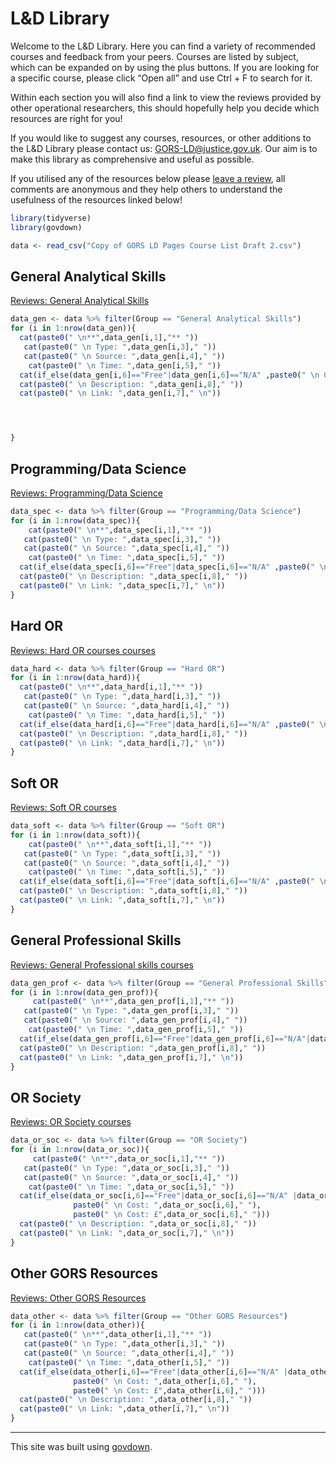 # L&D Library

Welcome to the L&D Library. Here you can find a variety of recommended courses and feedback from your peers. Courses are listed by subject, which can be expanded on by using the plus buttons. If you are looking for a specific course, please click "Open all" and use Ctrl + F to search for it.

Within each section you will also find a link to view the reviews provided by other operational researchers, this should hopefully help you decide which resources are right for you!

If you would like to suggest any courses, resources, or other additions to the L&D Library please contact us: [GORS-LD@justice.gov.uk](mailto:gors-ld@justice.gov.uk). Our aim is to make this library as comprehensive and useful as possible.

::: {.warning}
If you utilised any of the resources below please [leave a review](https://airtable.com/shrDbLwOUCjoOi34D), all comments are anonymous and they help others to understand the usefulness of the resources linked below!
:::

```r
library(tidyverse)
library(govdown)

data <- read_csv("Copy of GORS LD Pages Course List Draft 2.csv")
```

::: {.accordion}
## General Analytical Skills
[Reviews: General Analytical Skills](https://airtable.com/shrVIHzn0GHqLIZAD/tblZfSMRzaGsSuODU?filter_Group=General%20Analytical%20Skills) 

```r


data_gen <- data %>% filter(Group == "General Analytical Skills") 
for (i in 1:nrow(data_gen)){
  cat(paste0(" \n**",data_gen[i,1],"** "))
   cat(paste0(" \n Type: ",data_gen[i,3]," "))
   cat(paste0(" \n Source: ",data_gen[i,4]," "))
    cat(paste0(" \n Time: ",data_gen[i,5]," "))
  cat(if_else(data_gen[i,6]=="Free"|data_gen[i,6]=="N/A" ,paste0(" \n Cost: ",data_gen[i,6]," "), paste0(" \n Cost: £",data_gen[i,6]," ")))
  cat(paste0(" \n Description: ",data_gen[i,8]," "))
  cat(paste0(" \n Link: ",data_gen[i,7]," \n"))




}
```



## Programming/Data Science
[Reviews: Programming/Data Science](https://airtable.com/shrVIHzn0GHqLIZAD/tblZfSMRzaGsSuODU?filter_Group=Programming/Data%20Science) 

```r
data_spec <- data %>% filter(Group == "Programming/Data Science") 
for (i in 1:nrow(data_spec)){
    cat(paste0(" \n**",data_spec[i,1],"** "))
   cat(paste0(" \n Type: ",data_spec[i,3]," "))
   cat(paste0(" \n Source: ",data_spec[i,4]," "))
    cat(paste0(" \n Time: ",data_spec[i,5]," "))
  cat(if_else(data_spec[i,6]=="Free"|data_spec[i,6]=="N/A" ,paste0(" \n Cost: ",data_spec[i,6]," "), paste0(" \n Cost: £",data_spec[i,6]," ")))
  cat(paste0(" \n Description: ",data_spec[i,8]," "))
  cat(paste0(" \n Link: ",data_spec[i,7]," \n"))
}


```


## Hard OR
[Reviews: Hard OR courses courses](https://airtable.com/shrVIHzn0GHqLIZAD/tblZfSMRzaGsSuODU?filter_Group=Hard%20OR) 
```r
data_hard <- data %>% filter(Group == "Hard OR") 
for (i in 1:nrow(data_hard)){
  cat(paste0(" \n**",data_hard[i,1],"** "))
   cat(paste0(" \n Type: ",data_hard[i,3]," "))
   cat(paste0(" \n Source: ",data_hard[i,4]," "))
    cat(paste0(" \n Time: ",data_hard[i,5]," "))
  cat(if_else(data_hard[i,6]=="Free"|data_hard[i,6]=="N/A" ,paste0(" \n Cost: ",data_hard[i,6]," "), paste0(" \n Cost: £",data_hard[i,6]," ")))
  cat(paste0(" \n Description: ",data_hard[i,8]," "))
  cat(paste0(" \n Link: ",data_hard[i,7]," \n"))
}


```


## Soft OR
[Reviews: Soft OR courses](https://airtable.com/shrVIHzn0GHqLIZAD/tblZfSMRzaGsSuODU?filter_Group=Soft%20OR) 

```r
data_soft <- data %>% filter(Group == "Soft OR") 
for (i in 1:nrow(data_soft)){
    cat(paste0(" \n**",data_soft[i,1],"** "))
   cat(paste0(" \n Type: ",data_soft[i,3]," "))
   cat(paste0(" \n Source: ",data_soft[i,4]," "))
    cat(paste0(" \n Time: ",data_soft[i,5]," "))
  cat(if_else(data_soft[i,6]=="Free"|data_soft[i,6]=="N/A" ,paste0(" \n Cost: ",data_soft[i,6]," "), paste0(" \n Cost: £",data_soft[i,6]," ")))
  cat(paste0(" \n Description: ",data_soft[i,8]," "))
  cat(paste0(" \n Link: ",data_soft[i,7]," \n"))
}

```


## General Professional Skills
[Reviews: General Professional skills courses](https://airtable.com/shrVIHzn0GHqLIZAD/tblZfSMRzaGsSuODU?filter_Group=General%20Professional%20Skills) 

```r
data_gen_prof <- data %>% filter(Group == "General Professional Skills") 
for (i in 1:nrow(data_gen_prof)){
     cat(paste0(" \n**",data_gen_prof[i,1],"** "))
   cat(paste0(" \n Type: ",data_gen_prof[i,3]," "))
   cat(paste0(" \n Source: ",data_gen_prof[i,4]," "))
    cat(paste0(" \n Time: ",data_gen_prof[i,5]," "))
  cat(if_else(data_gen_prof[i,6]=="Free"|data_gen_prof[i,6]=="N/A"|data_gen_prof[i,6]=="See CSL" ,paste0(" \n Cost: ",data_gen_prof[i,6]," "), paste0(" \n Cost: £",data_gen_prof[i,6]," ")))
  cat(paste0(" \n Description: ",data_gen_prof[i,8]," "))
  cat(paste0(" \n Link: ",data_gen_prof[i,7]," \n"))
}


```


## OR Society
[Reviews: OR Society courses](https://airtable.com/shrVIHzn0GHqLIZAD/tblZfSMRzaGsSuODU?filter_Group=OR%20Society) 


```r
data_or_soc <- data %>% filter(Group == "OR Society") 
for (i in 1:nrow(data_or_soc)){
     cat(paste0(" \n**",data_or_soc[i,1],"** "))
   cat(paste0(" \n Type: ",data_or_soc[i,3]," "))
   cat(paste0(" \n Source: ",data_or_soc[i,4]," "))
    cat(paste0(" \n Time: ",data_or_soc[i,5]," "))
  cat(if_else(data_or_soc[i,6]=="Free"|data_or_soc[i,6]=="N/A" |data_or_soc[i,6]=="See OR Society" ,
              paste0(" \n Cost: ",data_or_soc[i,6]," "), 
              paste0(" \n Cost: £",data_or_soc[i,6]," ")))
  cat(paste0(" \n Description: ",data_or_soc[i,8]," "))
  cat(paste0(" \n Link: ",data_or_soc[i,7]," \n"))
}


```

## Other GORS Resources
[Reviews: Other GORS Resources](https://airtable.com/shrVIHzn0GHqLIZAD/tblZfSMRzaGsSuODU?filter_Group=Other%20GORS%20Resources) 
```r
data_other <- data %>% filter(Group == "Other GORS Resources") 
for (i in 1:nrow(data_other)){
   cat(paste0(" \n**",data_other[i,1],"** "))
   cat(paste0(" \n Type: ",data_other[i,3]," "))
   cat(paste0(" \n Source: ",data_other[i,4]," "))
    cat(paste0(" \n Time: ",data_other[i,5]," "))
  cat(if_else(data_other[i,6]=="Free"|data_other[i,6]=="N/A" |data_other[i,6]=="Refer to framework" ,
              paste0(" \n Cost: ",data_other[i,6]," "), 
              paste0(" \n Cost: £",data_other[i,6]," ")))
  cat(paste0(" \n Description: ",data_other[i,8]," "))
  cat(paste0(" \n Link: ",data_other[i,7]," \n"))
}


```

:::

---

::: {.small-para}
This site was built using [govdown](https://ukgovdatascience.github.io/govdown/).

:::
